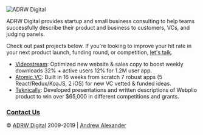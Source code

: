 ![ADRW Digital](/img/logos/adrw-digital.svg)

ADRW Digital provides startup and small business consulting to help teams successfully describe their product and business to customers, VCs, and judging panels.

Check out past projects below. If you're looking to improve your hit
rate in your next product launch, funding round, or competition, [let's talk][email].

- [Videostream][vs]: Optimized new website & sales copy to boost weekly downloads 32% + active users 12% for 1.2M user app.
- [Atomic.VC][avc]: Built in
  16 weeks from scratch 7 robust apps (5 React/Redux/KoaJS, 2 iOS) for
  new VC vetted & funded ideas.
- [Teknically][tek]: Developed presentations and written descriptions of Webplio product to win over \$65,000 in different competitions and grants.

### [Contact Us][email]

&copy; [ADRW Digital][home] 2009-2019 | [Andrew Alexander][afm]

[email]: mailto:contact@adrw.xyz
[vs]: http://www.adrw.ch/blog/videostream-how-growth-starts-with-great-customer-support
[avc]: http://www.adrw.ch/project/atomic
[tek]: http://www.adrw.ch/project/teknically-webplio
[home]: /
[afm]: https://andrew.fm/
